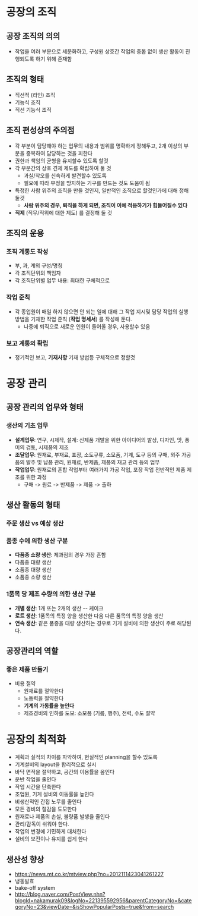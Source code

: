


= 공장의 조직 =
== 공장 조직의 의의 ==
* 작업을 여러 부분으로 세분화하고, 구성원 상호간 작업의 중봅 없이 생산 활동이 진행되도록 하기 위해 존재함

== 조직의 형태 ==
* 직선적 (라인) 조직
* 기능식 조직
* 직선 기능식 조직

== 조직 편성상의 주의점 ==
* 각 부분이 담당해야 하는 업무의 내용과 범위를 명확하게 정해두고, 2개 이상의 부분을 중복하여 담당하는 것을 피한다
* 권한과 책임의 균형을 유지할수 있도록 할것
* 각 부분간의 상호 견제 제도를 확립하여 둘 것
** 과실/착오를 신속하게 발견할수 있도록
** 필요에 따라 부정을 방지하는 기구를 만드는 것도 도움이 됨
* 특정한 사람 위주의 조직을 만들 것인지, 일반적인 조직으로 할것인가에 대해 정해둘것
** '''사람 위주의 경우, 퇴직을 하게 되면, 조직이 이에 적응하기가 힘들어질수 있다'''
* '''직제''' (직무/직위에 대한 제도) 를 결정해 둘 것

== 조직의 운용 ==
=== 조직 계통도 작성 ===
* 부, 과, 계의 구성/명칭
* 각 조직단위의 책임자
* 각 조직단위별 업무 내용: 최대한 구체적으로
=== 작업 준칙 ===
* 각 종업원이 매일 하지 않으면 안 되는 일에 대해 그 작업 지시및 담당 작업의 실행 방법을 기재한 작업 준칙 ('''작업 명세서''') 를 작성해 둔다.
** 나중에 퇴직으로 새로운 인원이 들어올 경우, 사용할수 있음

=== 보고 계통의 확립 ===
* 정기적인 보고, '''기재사항''' 기재 방법등 구체적으로 정할것

= 공장 관리 =
== 공장 관리의 업무와 형태 ==
=== 생산의 기초 업무 ===
* '''설계업무''': 연구, 시제작, 설계: 신제품 개발을 위한 아이디어의 발상, 디자인, 맛, 풍미의 검토, 시제품의 제조
* '''조달업무''': 원재료, 부재료, 포장, 소도구류, 소모품, 기계, 도구 등의 구매, 외주 가공품의 발주 및 납품 관리, 원재료, 반제품, 제품의 재고 관리 등의 업무
* '''작업업무''': 원재료의 혼합 작업부터 여러가지 가공 작업, 포장 작업 전반적인 제품 제조를 위한 과정
** 구매 -> 원료 -> 반제품 -> 제품 -> 출하

== 생산 활동의 형태 ==
=== 주문 생산 vs 예상 생산 ===
=== 품종 수에 의한 생산 구분 ===
* '''다품종 소량 생산''': 제과점의 경우 가장 흔함
* 다품종 대량 생산
* 소품종 대량 생산
* 소품종 소량 생산
=== 1품목 당 제조 수량의 의한 생산 구분 ===
* '''개별 생산''': 1개 또는 2개의 생산 -- 케이크 
* '''로트 생산''': 1품목의 특정 양을 생산한 다음 다른 품목의 특정 양을 생산
* '''연속 생산''': 같은 품종을 대량 생산하는 경우로 기게 설비에 의한 생산이 주로 해당된다.

== 공장관리의 역할 ==
=== 좋은 제품 만들기 ===
* 비용 절약
** 원재료를 절약한다
** 노동력을 절약한다
** '''기계의 가동률을 높인다'''
** 제조경비의 인하를 도모: 소모품 (기름, 행주), 전력, 수도 절약

= 공장의 최적화 =
* 계획과 실적의 차이를 파악하여, 현실적인 planning을 할수 있도록
* 기계설비의 layout을 합리적으로 실시
* 바닥 면적을 절약하고, 공간의 이용률을 옾인다
* 운반 작업을 줄인다
* 작업 시간을 단축한다
* 조업원, 기게 설비의 이동률을 높인다
* 비생산적인 간접 노무를 줄인다
* 모든 경비의 절감을 도모한다
* 원재료나 제품의 손실, 불량품 발생을 줄인다
* 관리/감독이 쉬워야 한다.
* 작업의 변경에 기민하게 대처한다
* 설비의 보전이나 유지를 쉽게 한다

== 생산성 향상 ==
* [[휴면생지|https://news.mt.co.kr/mtview.php?no=2012111423041261227]]
* 냉동발효
* bake-off system
* [[냉동베이커리|http://blog.naver.com/PostView.nhn?blogId=nakamurak09&logNo=221395592956&parentCategoryNo=&categoryNo=23&viewDate=&isShowPopularPosts=true&from=search]]